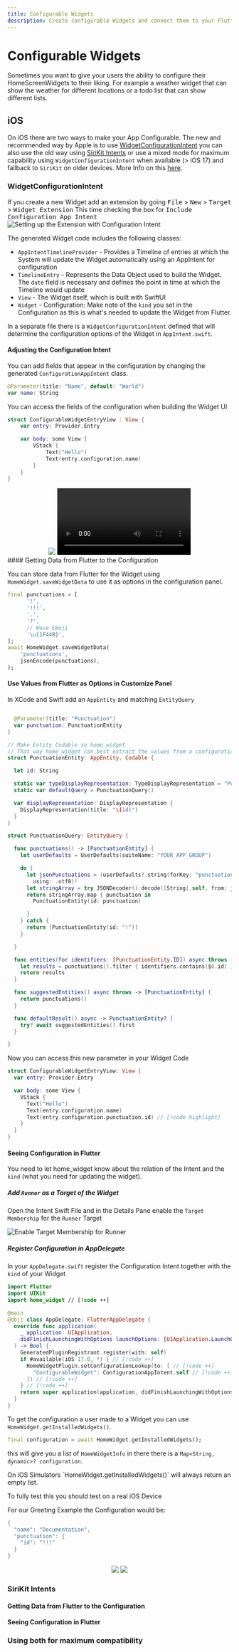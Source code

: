 ```yaml
---
title: Configurable Widgets
description: Create configurable Widgets and connect them to your Flutter App
---
```


# Configurable Widgets

Sometimes you want to give your users the ability to configure their HomeScreenWidgets to their liking.
For example a weather widget that can show the weather for different locations or a todo list that can show different lists.

## iOS

On iOS there are two ways to make your App Configurable.
The new and recommended way by Apple is to use [WidgetConfigurationIntent](#widgetconfigurationintent)
you can also use the old way using [SiriKit Intents](#sirikit-intents)
or use a mixed mode for maximum capability using `WidgetConfigurationIntent` when available (> iOS 17) and fallback to `SiriKit` on older devices. More Info on this [here](#using-both-for-maximum-compatibility).

### WidgetConfigurationIntent

If you create a new Widget add an extension by going <kbd>File</kbd> > <kbd>New</kbd> > <kbd>Target</kbd> > <kbd>Widget Extension</kbd>
This time checking the box for <kbd>Include Configuration App Intent</kbd>
![Setting up the Extension with Configuration Intent](/assets/create-widget-extension-ios-with-configuration.webp)

The generated Widget code includes the following classes:
- `AppIntentTimelineProvider` - Provides a Timeline of entries at which the System will update the Widget automatically using an AppIntent for configuration
- `TimelineEntry` - Represents the Data Object used to build the Widget. The `date` field is necessary and defines the point in time at which the Timeline would update
- `View` - The Widget itself, which is built with SwiftUI
- `Widget` - Configuration: Make note of the `kind` you set in the Configuration as this is what's needed to update the Widget from Flutter.

In a separate file there is a `WidgetConfigurationIntent` defined that will determine the configuration options of the Widget in `AppIntent.swift`.

#### Adjusting the Configuration Intent

You can add fields that appear in the configuration by changing the generated `ConfigurationAppIntent` class.

```swift
@Parameter(title: "Name", default: "World")
var name: String
```

You can access the fields of the configuration when building the Widget UI

```swift
struct ConfigurableWidgetEntryView : View {
    var entry: Provider.Entry

    var body: some View {
        VStack {
            Text("Hello")
            Text(entry.configuration.name)
        }
    }
}
```

<div align="center" class="justify-center flex" style={{ gap: '8px', alignItems: 'center' }}>
<Image src="/assets/configurable/ios/widget-with-name-configuration.webp"/>
<Video src="/assets/configurable/ios/world-to-flutter.mp4"/>
</div>
#### Getting Data from Flutter to the Configuration

You can store data from Flutter for the Widget using `HomeWidget.saveWidgetData` to use it as options in the configuration panel.

```dart
final punctuations = [
      '!',
      '!!!',
      '.',
      '?',
      // Wave Emoji
      '\u{1F44B}',
];
await HomeWidget.saveWidgetData(
    'punctuations',
    jsonEncode(punctuations),
);
```

#### Use Values from Flutter as Options in Customize Panel

In XCode and Swift add an `AppEntity` and matching `EntityQuery`


```swift

  @Parameter(title: "Punctuation")
  var punctuation: PunctuationEntity
}

// Make Entity Codable so home_widget
// That way home_widget can best extract the values from a configuration
struct PunctuationEntity: AppEntity, Codable {

  let id: String

  static var typeDisplayRepresentation: TypeDisplayRepresentation = "Punctuation"
  static var defaultQuery = PunctuationQuery()

  var displayRepresentation: DisplayRepresentation {
    DisplayRepresentation(title: "\(id)")
  }
}

struct PunctuationQuery: EntityQuery {

  func punctuations() -> [PunctuationEntity] {
    let userDefaults = UserDefaults(suiteName: "YOUR_APP_GROUP")

    do {
      let jsonPunctuations = (userDefaults?.string(forKey: "punctuations") ?? "[\"!\"]").data(
        using: .utf8)!
      let stringArray = try JSONDecoder().decode([String].self, from: jsonPunctuations)
      return stringArray.map { punctuation in
        PunctuationEntity(id: punctuation)

      }
    } catch {
      return [PunctuationEntity(id: "!")]
    }

  }

  func entities(for identifiers: [PunctuationEntity.ID]) async throws -> [PunctuationEntity] {
    let results = punctuations().filter { identifiers.contains($0.id) }
    return results
  }

  func suggestedEntities() async throws -> [PunctuationEntity] {
    return punctuations()
  }

  func defaultResult() async -> PunctuationEntity? {
    try? await suggestedEntities().first
  }

}
```

Now you can access this new parameter in your Widget Code

```swift
struct ConfigurableWidgetEntryView: View {
  var entry: Provider.Entry

  var body: some View {
    VStack {
      Text("Hello")
      Text(entry.configuration.name)
      Text(entry.configuration.punctuation.id) // [!code highlight]
    }
  }
}
```


#### Seeing Configuration in Flutter

You need to let home_widget know about the relation of the Intent and the `kind` (what you need for updating the widget).

##### Add `Runner` as a Target of the Widget

Open the Intent Swift File and in the Details Pane enable the `Target Membership` for the `Runner` Target

![Enable Target Membership for Runner](/assets/configurable/ios/app-intent-target-membership.webp)

##### Register Configuration in AppDelegate

In your `AppDelegate.swift` register the Configuration Intent together with the `kind` of your Widget

```swift
import Flutter
import UIKit
import home_widget // [!code ++]

@main
@objc class AppDelegate: FlutterAppDelegate {
  override func application(
    _ application: UIApplication,
    didFinishLaunchingWithOptions launchOptions: [UIApplication.LaunchOptionsKey: Any]?
  ) -> Bool {
    GeneratedPluginRegistrant.register(with: self)
    if #available(iOS 17.0, *) { // [!code ++]
      HomeWidgetPlugin.setConfigurationLookup(to: [ // [!code ++]
        "ConfigurableWidget": ConfigurationAppIntent.self // [!code ++]
      ]) // [!code ++]
    } // [!code ++]
    return super.application(application, didFinishLaunchingWithOptions: launchOptions)
  }
}

```

To get the configuration a user made to a Widget you can use `HomeWidget.getInstalledWidgets()`.

```dart
final configuration = await HomeWidget.getInstalledWidgets();
```

this will give you a list of `HomeWidgetInfo` in there there is a `Map<String, dynamic>? configuration`.

<Warning>
On iOS Simulators `HomeWidget.getInstalledWidgets()` will always return an empty list.

To fully test this you should test on a real iOS Device
</Warning>

For our Greeting Example the Configuration would be:

```dart
{
  "name": "Documentation",
  "punctuation": {
    "id": "!!!"
  }
}
```

<div align="center" class="justify-center flex" style={{ gap: '8px', alignItems: 'center' }}>
<Image src="/assets/configurable/ios/configured-widgets.webp"/>
<Image src="/assets/configurable/ios/configuration-in-flutter.webp"/>
</div>

### SiriKit Intents

#### Getting Data from Flutter to the Configuration
#### Seeing Configuration in Flutter

### Using both for maximum compatibility